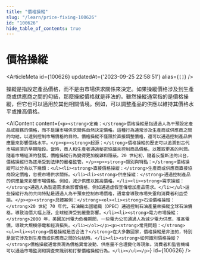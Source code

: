 ```yaml
---
title: "價格操縱"
slug: "/learn/price-fixing-100626"
id: "100626"
hide_table_of_contents: true
---
```



# 價格操縱

<ArticleMeta id={100626} updatedAt={'2023-09-25 22:58:51'} alias={`[]`} />
<div className='border-solid border-b border-t-0 my-4 border-[var(--ifm-color-gray-300)]' />

操縱是指設定產品價格，而不是由市場供求關係來決定。如果操縱價格涉及到生產商或供應商之間的勾結，那麼操縱價格就是非法的。雖然操縱通常指的是價格操縱，但它也可以適用於其他相關情境。例如，可以調整產品的供應以維持其價格水平或推高價格。

<AIContent content={`<p><strong>定義：</strong>價格操縱是指通過人為干預設定產品或服務的價格，而不是讓市場供求關係自然決定價格。這種行為通常涉及生產商或供應商之間的勾結，以達到控制市場價格的目的。價格操縱不僅限於直接調整價格，還可以通過控制產品供應量來影響價格水平。</p><p><strong>起源：</strong>價格操縱的歷史可以追溯到古代市場經濟的早期階段。當時，商人和生產者通過秘密協議來控制商品價格，以獲取更高的利潤。隨着市場經濟的發展，價格操縱行為變得更加複雜和隱蔽。20 世紀初，隨着反壟斷法的出台，價格操縱行為逐漸受到法律的嚴格監管。</p><p><strong>類別與特點：</strong>價格操縱可以分為以下幾類：<ul><li><strong>直接價格操縱：</strong>生產商或供應商直接協商設定價格，忽視市場供求關係。</li><li><strong>供應操縱：</strong>通過控制產品的供應量來影響市場價格。例如，減少供應以推高價格。</li><li><strong>需求操縱：</strong>通過人為製造需求來影響價格，例如通過虛假宣傳增加產品需求。</li></ul>這些操縱行為的共同特點是通過人為干預來控制市場價格，通常會導致市場失靈和消費者利益受損。</p><p><strong>具體案例：</strong><ol><li><strong>石油價格操縱：</strong>20 世紀 70 年代，石油輸出國組織（OPEC）通過控制石油產量來操縱全球石油價格，導致油價大幅上漲，全球經濟受到嚴重影響。</li><li><strong>電力市場操縱：</strong>2000 年，美國加州電力危機期間，一些電力公司通過人為減少電力供應，推高電價，導致大規模停電和經濟損失。</li></ol></p><p><strong>常見問題：</strong><ul><li><strong>價格操縱是否合法？</strong>在大多數國家，價格操縱是非法的，特別是當它涉及到生產商或供應商之間的勾結時。</li><li><strong>如何識別價格操縱？</strong>價格操縱通常表現為價格異常波動、供應量不合理變化等現象。消費者和監管機構可以通過市場監測和調查來識別和打擊價格操縱行為。</li></ul></p>`} id={100626} />
